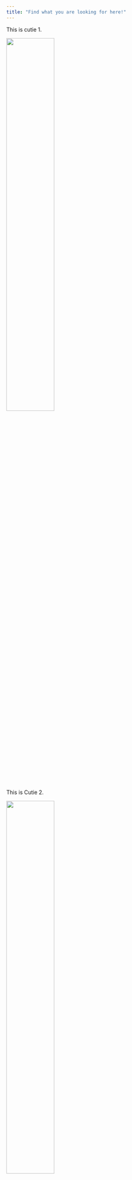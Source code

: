 ---
title: "Find what you are looking for here!"
---

This is cutie 1.

<img src="files/Kitten.jpg" style="width:50%">

This is Cutie 2.

<img src="files/Daffy.jpg" style="width:50%">

This is cutie 3!

<img src="files/Mis.jpg" style="width:50%">